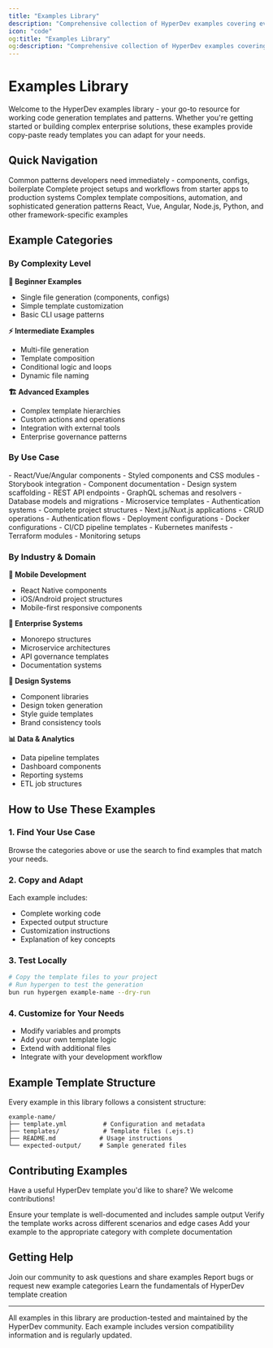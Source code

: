 ```yaml
---
title: "Examples Library"
description: "Comprehensive collection of HyperDev examples covering everything from quick wins to enterprise scenarios"
icon: "code"
og:title: "Examples Library"
og:description: "Comprehensive collection of HyperDev examples covering everything from quick wins to enterprise scenarios"
---
```


# Examples Library

Welcome to the HyperDev examples library - your go-to resource for working code generation templates and patterns. Whether you're getting started or building complex enterprise solutions, these examples provide copy-paste ready templates you can adapt for your needs.

## Quick Navigation

<CardGroup cols={2}>
  <Card title="Quick Wins" icon="rocket" href="/examples/quick-wins">
    Common patterns developers need immediately - components, configs, boilerplate
  </Card>
  <Card title="Real-World Projects" icon="building" href="/examples/real-world">
    Complete project setups and workflows from starter apps to production systems
  </Card>
  <Card title="Advanced Patterns" icon="gears" href="/examples/advanced-patterns">
    Complex template compositions, automation, and sophisticated generation patterns
  </Card>
  <Card title="Framework Integration" icon="code" href="/examples/frameworks">
    React, Vue, Angular, Node.js, Python, and other framework-specific examples
  </Card>
</CardGroup>

## Example Categories

### By Complexity Level

**🚀 Beginner Examples**
- Single file generation (components, configs)
- Simple template customization
- Basic CLI usage patterns

**⚡ Intermediate Examples** 
- Multi-file generation
- Template composition
- Conditional logic and loops
- Dynamic file naming

**🏗️ Advanced Examples**
- Complex template hierarchies
- Custom actions and operations
- Integration with external tools
- Enterprise governance patterns

### By Use Case

<Tabs>
  <Tab title="Frontend Development">
    - React/Vue/Angular components
    - Styled components and CSS modules
    - Storybook integration
    - Component documentation
    - Design system scaffolding
  </Tab>
  
  <Tab title="Backend Development">
    - REST API endpoints
    - GraphQL schemas and resolvers
    - Database models and migrations
    - Microservice templates
    - Authentication systems
  </Tab>
  
  <Tab title="Full-Stack Applications">
    - Complete project structures
    - Next.js/Nuxt.js applications
    - CRUD operations
    - Authentication flows
    - Deployment configurations
  </Tab>
  
  <Tab title="DevOps & Infrastructure">
    - Docker configurations
    - CI/CD pipeline templates
    - Kubernetes manifests
    - Terraform modules
    - Monitoring setups
  </Tab>
</Tabs>

### By Industry & Domain

**📱 Mobile Development**
- React Native components
- iOS/Android project structures
- Mobile-first responsive components

**🏢 Enterprise Systems**
- Monorepo structures
- Microservice architectures
- API governance templates
- Documentation systems

**🎨 Design Systems**
- Component libraries
- Design token generation
- Style guide templates
- Brand consistency tools

**📊 Data & Analytics**
- Data pipeline templates
- Dashboard components
- Reporting systems
- ETL job structures

## How to Use These Examples

### 1. Find Your Use Case
Browse the categories above or use the search to find examples that match your needs.

### 2. Copy and Adapt
Each example includes:
- Complete working code
- Expected output structure
- Customization instructions
- Explanation of key concepts

### 3. Test Locally
```bash
# Copy the template files to your project
# Run hypergen to test the generation
bun run hypergen example-name --dry-run
```

### 4. Customize for Your Needs
- Modify variables and prompts
- Add your own template logic
- Extend with additional files
- Integrate with your development workflow

## Example Template Structure

Every example in this library follows a consistent structure:

```
example-name/
├── template.yml          # Configuration and metadata
├── templates/            # Template files (.ejs.t)
├── README.md            # Usage instructions
└── expected-output/     # Sample generated files
```

## Contributing Examples

Have a useful HyperDev template you'd like to share? We welcome contributions!

<Steps>
  <Step title="Prepare Your Example">
    Ensure your template is well-documented and includes sample output
  </Step>
  <Step title="Test Thoroughly">
    Verify the template works across different scenarios and edge cases
  </Step>
  <Step title="Submit a Pull Request">
    Add your example to the appropriate category with complete documentation
  </Step>
</Steps>

## Getting Help

<CardGroup cols={3}>
  <Card title="Community Discord" icon="discord" href="#">
    Join our community to ask questions and share examples
  </Card>
  <Card title="GitHub Issues" icon="github" href="#">
    Report bugs or request new example categories
  </Card>
  <Card title="Documentation" icon="book" href="/getting-started">
    Learn the fundamentals of HyperDev template creation
  </Card>
</CardGroup>

---

<Note>
All examples in this library are production-tested and maintained by the HyperDev community. Each example includes version compatibility information and is regularly updated.
</Note>